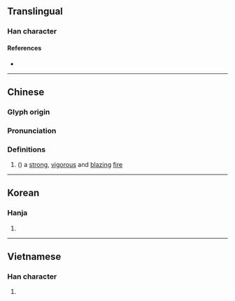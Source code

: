{{character info/new}}
==Translingual==

===Han character===
{{Han char|rn=86|rad=火|as=05|sn=9|four=97833|canj=FHEY|ids=⿰火冬}}

====References====
* {{Han ref|kx=0669.030|dkj=18962|dj=1078.080|hdz=32196.110|uh=70B5|ud=28853|bh=CFB5|bd=53173}}

----

==Chinese==
{{zh-forms}}

===Glyph origin===
{{Han etym}}

===Pronunciation===
{{zh-pron
|m=tōng
|c=tung1
|mc=y
|oc=y
|cat=
}}

===Definitions===
{{zh-hanzi}}

# ({{zh-only|炵炵}}) a [[strong]], [[vigorous]] and [[blazing]] [[fire]]

----

==Korean==

===Hanja===
{{ko-hanja|hangeul=동|eumhun=|rv=dong|mr=tong|y=tong}}

# {{defn|lang=ko|sort=火05}}

----

==Vietnamese==

===Han character===
{{vi-readings|rs=火05| hanviet = rong, chong}}

# {{defn|lang=vi|sort=火05}}